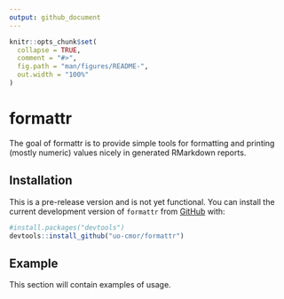 ```yaml
---
output: github_document
---
```


<!-- README.md is generated from README.Rmd. Please edit that file -->

```r
knitr::opts_chunk$set(
  collapse = TRUE,
  comment = "#>",
  fig.path = "man/figures/README-",
  out.width = "100%"
)
```

# formattr

<!-- badges: start -->
<!-- badges: end -->

The goal of formattr is to provide simple tools for formatting and printing (mostly numeric) values nicely in generated RMarkdown reports.

## Installation

This is a pre-release version and is not yet functional. You can install the current development version of `formattr` from [GitHub](https://github.com) with:

``` r
#install.packages("devtools")
devtools::install_github("uo-cmor/formattr")
```

## Example

This section will contain examples of usage.
